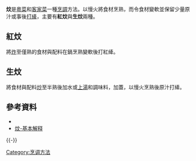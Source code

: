 '''炆'''是[[粵菜|粵菜]]和[[客家菜|客家菜]]一種[[烹調|烹調]]方法。以慢火將食材烹熟，而令食材變軟並保留少量原汁或事後[[打縴|打縴]]，主要有'''紅炆'''與'''生炆'''兩種。

==紅炆==
將[[炸|炸]]至僅熟的食材與配料在鍋烹熟變軟後打紅縴。

==生炆==
將食材與配料[[炒|炒]]至半熟後加水或[[上湯|上湯]]和調味料，加蓋，以慢火烹熟後原汁打縴。

== 參考資料 ==
* {{cite book |author=趙振羡 |title=《原味粵式食譜大全》 |pages=第5頁 |year=1996 |publisher=星輝圖書有限公司 |location=香港 |isbn=962-388-051-0 }}
* [https://www.zdic.net/hans/%E7%82%86 炆-基本解释] {{Wayback|url=https://www.zdic.net/hans/%E7%82%86 |date=20220304102123 }}

{{-}}
{{烹飪技術}}

[[Category:烹调方法|Category:烹调方法]]